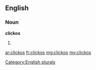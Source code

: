 ==English==

===Noun===
'''clickos'''

# {{plural of|clicko}}

[[Category:English plurals]]

[[ar:clickos]]
[[fr:clickos]]
[[mg:clickos]]
[[my:clickos]]